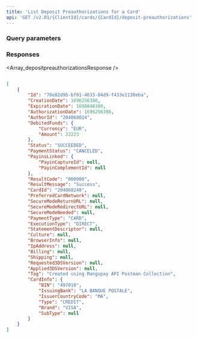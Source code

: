 ```yaml
---
title: 'List Deposit Preauthorizations for a Card'  
api: 'GET /v2.01/{ClientId}/cards/{CardId}/deposit-preauthorizations'  
---
```


  

### Query parameters  

<ResultCode />  

<Status />  

<PaymentStatus />  

### Responses  

<AccordionGroup><Accordion title="200">  

<Array_depositpreauthorizationsResponse /></Accordion></AccordionGroup>  

<ResponseExample>  

```json 200  

[
    {
        "Id": "78e82d95-bf01-4633-84d9-f433e1130eba",
        "CreationDate": 1696256380,
        "ExpirationDate": 1698848380,
        "AuthorizationDate": 1696256388,
        "AuthorId": "204068024",
        "DebitedFunds": {
            "Currency": "EUR",
            "Amount": 22223
        },
        "Status": "SUCCEEDED",
        "PaymentStatus": "CANCELED",
        "PayinsLinked": {
            "PayinCaptureId": null,
            "PayinComplementId": null
        },
        "ResultCode": "000000",
        "ResultMessage": "Success",
        "CardId": "204068248",
        "PreferredCardNetwork": null,
        "SecureModeReturnURL": null,
        "SecureModeRedirectURL": null,
        "SecureModeNeeded": null,
        "PaymentType": "CARD",
        "ExecutionType": "DIRECT",
        "StatementDescriptor": null,
        "Culture": null,
        "BrowserInfo": null,
        "IpAddress": null,
        "Billing": null,
        "Shipping": null,
        "Requested3DSVersion": null,
        "Applied3DSVersion": null,
        "Tag": "Created using Mangopay API Postman Collection",
        "CardInfo": {
            "BIN": "497010",
            "IssuingBank": "LA BANQUE POSTALE",
            "IssuerCountryCode": "MA",
            "Type": "CREDIT",
            "Brand": "VISA",
            "SubType": null
        }
    }
]  

 ```  

</ResponseExample>